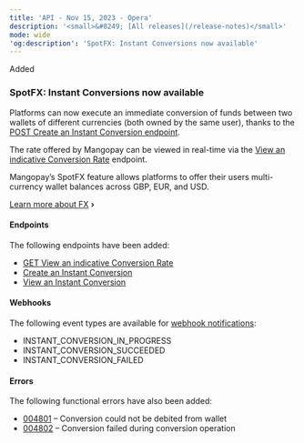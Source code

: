 ```yaml
---
title: 'API - Nov 15, 2023 - Opera'  
description: '<small>&#8249; [All releases](/release-notes)</small>'  
mode: wide  
'og:description': 'SpotFX: Instant Conversions now available'  
---
```

<div class="release-notes-page">

<div class="pill pill-green">Added</div> 
  
### SpotFX: Instant Conversions now available  

Platforms can now execute an immediate conversion of funds between two wallets of different currencies (both owned by the same user), thanks to the <a href="/api-reference/conversions/create-instant-conversion-user-wallets">POST Create an Instant Conversion endpoint</a>.   

The rate offered by Mangopay can be viewed in real-time via the <a href="/api-reference/conversion-rates/view-conversion-rate">View an indicative Conversion Rate</a> endpoint.   

Mangopay’s SpotFX feature allows platforms to offer their users multi-currency wallet balances across GBP, EUR, and USD.   

<a href="/guides/fx" class="btn Secondary normal">Learn more about FX</a> **&#8250;**

#### Endpoints  

The following endpoints have been added:   
- <a href="/api-reference/conversion-rates/view-conversion-rate">GET View an indicative Conversion Rate</a>
- <a href="/api-reference/conversions/create-instant-conversion-user-wallets">Create an Instant Conversion</a>
- <a href="/api-reference/conversions/view-conversion">View an Instant Conversion</a>

#### Webhooks  

The following event types are available for <a href="/webhooks">webhook notifications</a>:  
- INSTANT_CONVERSION_IN_PROGRESS  
- INSTANT_CONVERSION_SUCCEEDED  
- INSTANT_CONVERSION_FAILED  

#### Errors  

The following functional errors have also been added:  
- <a href="/errors/codes/004801">004801</a> – Conversion could not be debited from wallet  
- <a href="/errors/codes/004802">004802</a> – Conversion failed during conversion operation

</div>